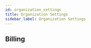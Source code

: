 ---
id: organization_settings
title: Organization Settings
sidebar_label: Organization Settings
---

## Billing
